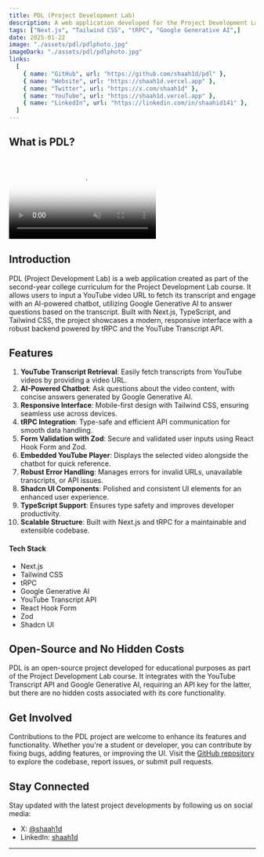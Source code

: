 ```yaml
---
title: PDL (Project Development Lab)
description: A web application developed for the Project Development Lab (PDL) course in the second year of college, enabling users to fetch YouTube video transcripts and interact with an AI-powered chatbot to ask questions about the content.
tags: ["Next.js", "Tailwind CSS", "tRPC", "Google Generative AI",]
date: 2025-01-22
image: "./assets/pdl/pdlphoto.jpg"
imageDark: "./assets/pdl/pdlphoto.jpg"
links:
  [
    { name: "GitHub", url: "https://github.com/shaah1d/pdl" },
    { name: "Website", url: "https://shaah1d.vercel.app" },
    { name: "Twitter", url: "https://x.com/shaah1d" },
    { name: "YouTube", url: "https://shaah1d.vercel.app" },
    { name: "LinkedIn", url: "https://linkedin.com/in/shaahid141" },
  ]
---
```


## What is PDL?

<br />
<video
  muted
  autoPlay
  loop
  className="w-full aspect-video"
  poster="./assets/pdl/pdlphoto.jpg"
>
  <source src="https://res.cloudinary.com/dv6t6t4lp/video/upload/v1753462256/pdlv2_mzcq1b.mp4" />
</video>

## Introduction

PDL (Project Development Lab) is a web application created as part of the second-year college curriculum for the Project Development Lab course. It allows users to input a YouTube video URL to fetch its transcript and engage with an AI-powered chatbot, utilizing Google Generative AI to answer questions based on the transcript. Built with Next.js, TypeScript, and Tailwind CSS, the project showcases a modern, responsive interface with a robust backend powered by tRPC and the YouTube Transcript API.

## Features

1. **YouTube Transcript Retrieval**: Easily fetch transcripts from YouTube videos by providing a video URL.
2. **AI-Powered Chatbot**: Ask questions about the video content, with concise answers generated by Google Generative AI.
3. **Responsive Interface**: Mobile-first design with Tailwind CSS, ensuring seamless use across devices.
4. **tRPC Integration**: Type-safe and efficient API communication for smooth data handling.
5. **Form Validation with Zod**: Secure and validated user inputs using React Hook Form and Zod.
6. **Embedded YouTube Player**: Displays the selected video alongside the chatbot for quick reference.
7. **Robust Error Handling**: Manages errors for invalid URLs, unavailable transcripts, or API issues.
8. **Shadcn UI Components**: Polished and consistent UI elements for an enhanced user experience.
9. **TypeScript Support**: Ensures type safety and improves developer productivity.
10. **Scalable Structure**: Built with Next.js and tRPC for a maintainable and extensible codebase.





#### Tech Stack

- Next.js
- Tailwind CSS
- tRPC
- Google Generative AI
- YouTube Transcript API
- React Hook Form
- Zod
- Shadcn UI

## Open-Source and No Hidden Costs

PDL is an open-source project developed for educational purposes as part of the Project Development Lab course. It integrates with the YouTube Transcript API and Google Generative AI, requiring an API key for the latter, but there are no hidden costs associated with its core functionality.

## Get Involved

Contributions to the PDL project are welcome to enhance its features and functionality. Whether you're a student or developer, you can contribute by fixing bugs, adding features, or improving the UI. Visit the [GitHub repository](https://github.com/shaah1d/pdl) to explore the codebase, report issues, or submit pull requests.

## Stay Connected

Stay updated with the latest project developments by following us on social media:

- X: [@shaah1d](https://x.com/shaah1d)
- LinkedIn: [shaah1d](https://linkedin.com/in/shaahid141)
---